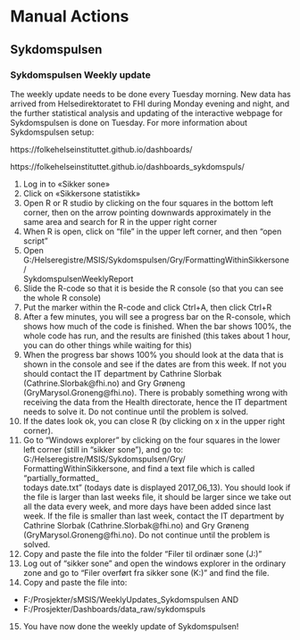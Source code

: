 # Manual Actions

## Sykdomspulsen

### Sykdomspulsen Weekly update

The weekly update needs to be done every Tuesday morning. 
New data has arrived from Helsedirektoratet to FHI during Monday evening and night, and the further statistical analysis and updating of the interactive webpage for Sykdomspulsen is done on Tuesday. 
For more information about Sykdomspulsen setup:

https://folkehelseinstituttet.github.io/dashboards/

https://folkehelseinstituttet.github.io/dashboards_sykdomspuls/


1. Log in to «Sikker sone»
2. Click on «Sikkersone statistikk»
3. Open R or R studio by clicking on the four squares in the bottom left corner, then on the arrow pointing downwards approximately in the same area and search for R in the upper right corner
4. When R is open, click on “file” in the upper left corner, and then “open script”
5. Open G:/Helseregistre/MSIS/Sykdomspulsen/Gry/FormattingWithinSikkersone/  
SykdomspulsenWeeklyReport
6. Slide the R-code so that it is beside the R console (so that you can see the whole R console)
7. Put the marker within the R-code and click Ctrl+A, then click Ctrl+R
8. After a few minutes, you will see a progress bar on the R-console, which shows how much of the code is finished. When the bar shows 100%, the whole code has run, and the results are finished (this takes about 1 hour, you can do other things while waiting for this)
9. When the progress bar shows 100% you should look at the data that is shown in the console and see if the dates are from this week. If not you should contact the IT department by Cathrine Slorbak (Cathrine.Slorbak@fhi.no) and Gry Grøneng (GryMarysol.Groneng@fhi.no). There is probably something wrong with receiving the data from the Health directorate, hence the IT department needs to solve it. Do not continue until the problem is solved.
10. If the dates look ok, you can close R (by clicking on x in the upper right corner). 
11. Go to “Windows explorer” by clicking on the four squares in the lower left corner (still in “sikker sone”), and go to: G:/Helseregistre/MSIS/Sykdomspulsen/Gry/  
FormattingWithinSikkersone, and find a text file which is called “partially_formatted_  
todays date.txt” (todays date is displayed 2017_06_13). You should look if the file is larger than last weeks file, it should be larger since we take out all the data every week, and more days have been added since last week. If the file is smaller than last week, contact the IT department by Cathrine Slorbak (Cathrine.Slorbak@fhi.no) and Gry Grøneng (GryMarysol.Groneng@fhi.no). Do not continue until the problem is solved.
12. Copy and paste the file into the folder “Filer til ordinær sone (J:)”
13. Log out of “sikker sone” and open the windows explorer in the ordinary zone and go to “Filer overført fra sikker sone (K:)” and find the file.
14. Copy and paste the file into:
  + F:/Prosjekter/sMSIS/WeeklyUpdates_Sykdomspulsen AND
  + F:/Prosjekter/Dashboards/data_raw/sykdomspuls
15. You have now done the weekly update of Sykdomspulsen!